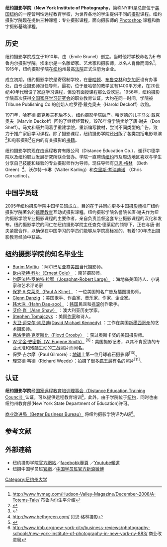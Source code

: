 '''纽约摄影学院'''（'''New York Institute of Photography'''，简称NYIP)是总部位于[[美国|美国]][[纽约|纽约]]的一座营利性远程教育学校，为世界各地的学生提供不同的[[摄影|摄影]]课程。纽约摄影学院现在提供三种课程：专业摄影课程，面向摄影师的 [[Adobe_Photoshop|Photoshop]] 课程和数字摄影基础课程。

== 历史 ==
纽约摄影学院成立于1910年，由{{link-en|埃米尔·布鲁内尔|Emile Brunel Studio and Sculpture Garden}}（Emile Brunel）创立。当时他将学校命名为E·布鲁内尔摄影学院。埃米尔是一名雕塑家、艺术家和摄影师，以名人肖像而闻名<ref>http://www.hvmag.com/Hudson-Valley-Magazine/December-2008/A-Totems-Tale/ {{Wayback|url=http://www.hvmag.com/Hudson-Valley-Magazine/December-2008/A-Totems-Tale/ |date=20180113093059 }} 布鲁内尔生平介绍</ref>。1915年，纽约摄影学院在[[纽约|纽约]]州最高[[法院|法院]]正式注册为企业。

成立初期，纽约摄影学院是寄宿制学校，在[[曼哈顿|曼哈顿]]、[[布鲁克林|布鲁克林]]和[[芝加哥|芝加哥]]设有办事处，由专业摄影师担任导师。最初，位于曼哈顿的教学区有1400平方米，在20世纪40年代增设了家庭学习课程，但没有面授课程那么受欢迎。1956年，纽约摄影学院首次获得[http://en.wikipedia.org/wiki/National_Home_Study_Council 全国家庭学习研究会]的职业教育认证。大约在同一时间，学院被Tribune Publishing Co.的创始人哈罗德·戴克奥夫（Harold Deckoff）收购。

1971年，哈罗德·戴克奥夫死后不久，纽约摄影学院破产。哈罗德的儿子马文·戴克奥夫（Marvin Deckoff）回购了继续经营权。1976年将学院卖给了唐·谢夫（Don Sheff）。马文和唐共同着手重建学院，重新编写教材，尝试不同类型的广告，致力于推广家庭学习课程。除了摄影课程，纽约摄影学院还出版了各类包括电影导演<ref>{{Cite web |url=http://books.google.com/books?id=vqQDrp0DDskC&printsec=frontcover&dq=new+york+institute+of+photography&cd=1#v=onepage&q&f=false |title=存档副本 |access-date=2012-06-20 |archive-date=2014-12-14 |archive-url=https://web.archive.org/web/20141214160208/http://books.google.com/books?id=vqQDrp0DDskC&printsec=frontcover&dq=new+york+institute+of+photography&cd=1#v=onepage&q&f=false |dead-url=no }}</ref>和电影摄影<ref>{{Cite web |url=http://books.google.com/books?id=KquXqds-uLYC&printsec=frontcover&dq=new+york+institute+of+photography&cd=2#v=onepage&q&f=false |title=存档副本 |access-date=2012-06-20 |archive-date=2014-10-23 |archive-url=https://web.archive.org/web/20141023093458/http://books.google.com/books?id=KquXqds-uLYC&printsec=frontcover&dq=new+york+institute+of+photography&cd=2#v=onepage&q&f=false |dead-url=no }}</ref>在内的有关摄影的[[书籍|书籍]]。

纽约摄影学院现在由远程教育有限公司（Distance Education Co.）、谢菲尔德学院以及纽约职业发展研究所联合营办。学院一直聘请[[纽约|纽约]]市及周边地区喜欢与学生分享自己技能和经验的专业摄影师作为导师。现任导师有[http://en.wikipedia.org/wiki/Beth_Green_(photographer) 贝思·格林] {{Wayback|url=http://en.wikipedia.org/wiki/Beth_Green_(photographer) |date=20160928181555 }}（Beth Green）<ref>http://www.bethgreen.com/ {{Wayback|url=http://www.bethgreen.com/ |date=20110123154230 }} 贝思·格林摄影</ref>、沃尔特·卡琳（Walter Karling）和[http://en.wikipedia.org/wiki/Chris_Corradino 克里斯·考瑞迪诺] {{Wayback|url=http://en.wikipedia.org/wiki/Chris_Corradino |date=20201218185417 }}（Chris Corradino）。

==中国学员班==
2005年纽约摄影学院中国学员班成立，目的在于共同向更多中国[[摄影师|摄影师]]推广纽约摄影学院著名的[[遙距教育|遙距教育]]互动式摄影课程。纽约摄影学院名誉院长唐·谢夫作为纽约摄影学院专业摄影课程的主要作者，亲自负责监督这套专业摄影课程的汉化和发布。纽约摄影学院的同仁在纽约摄影学院主任查克·德莱尼的领导下，正在与唐·谢夫紧密合作，以确保在中国学习的学员们能够从学院高标准的、有着100年杰出摄影教育经验中获益。

== 纽约摄影学院的知名毕业生 ==
* [http://en.wikipedia.org/wiki/Burim_Myftiu Burim Myftiu] {{Wayback|url=http://en.wikipedia.org/wiki/Burim_Myftiu |date=20161111033617 }}：阿尔巴尼亚裔[[美国|美国]]当代摄影师。
* [http://en.wikipedia.org/wiki/Ernest_Cole 欧内斯特·科尔（Ernest Cole）] {{Wayback|url=http://en.wikipedia.org/wiki/Ernest_Cole |date=20210322164248 }}：南非摄影师。
* [http://en.wikipedia.org/wiki/Josaphat-Robert_Large 约萨法特·罗伯特·拉智（Josaphat-Robert Large）] {{Wayback|url=http://en.wikipedia.org/wiki/Josaphat-Robert_Large |date=20210314175021 }}：海地裔美国诗人、小说家和艺术评论家
* [http://en.wikipedia.org/wiki/Paul_A_Kline 保罗·A·克莱恩（Paul A Kline）] {{Wayback|url=http://en.wikipedia.org/wiki/Paul_A_Kline |date=20171017200921 }}：一位美国知名广告及插图摄影师。
* [http://en.wikipedia.org/wiki/Glenn_Danzig Glenn Danzig] {{Wayback|url=http://en.wikipedia.org/wiki/Glenn_Danzig |date=20210503131523 }}：美国歌手、作曲家、音乐家、作家、企业家。
* [http://en.wikipedia.org/wiki/Hahn_Dae-soo 韩大洙（Hahn Dae-soo）] {{Wayback|url=http://en.wikipedia.org/wiki/Hahn_Dae-soo |date=20171229005604 }}：[[韩国|韩国]]民谣和[[摇滚|摇滚]]创作歌手。
* [http://en.wikipedia.org/wiki/Alan_Shaw 艾伦·肖（Alan Shaw）] {{Wayback|url=http://en.wikipedia.org/wiki/Alan_Shaw |date=20160928162258 }}：澳大利亚历史学家。
* [http://en.wikipedia.org/wiki/Stephen_Tomajczyk Stephen Tomajczyk] {{Wayback|url=http://en.wikipedia.org/wiki/Stephen_Tomajczyk |date=20150211034748 }}：美国[[作家|作家]]和诗人。
* [http://en.wikipedia.org/wiki/David_Michael_Kennedy 大卫·迈克尔·肯尼迪(David Michael Kennedy)] {{Wayback|url=http://en.wikipedia.org/wiki/David_Michael_Kennedy |date=20210218123528 }}：工作在美国[[新墨西哥州|新墨西哥州]]的艺术摄影师。
* [http://en.wikipedia.org/wiki/Floyd_Crosby 弗洛伊德·克罗斯比（Floyd Crosby）] {{Wayback|url=http://en.wikipedia.org/wiki/Floyd_Crosby |date=20210218181802 }}：获过奥斯卡奖的美国摄影师。
* [http://en.wikipedia.org/wiki/W._Eugene_Smith W·尤金·史密斯（W. Eugene Smith）] {{Wayback|url=http://en.wikipedia.org/wiki/W._Eugene_Smith |date=20210424161646 }}<sup>[9]</sup>：美国摄影记者，以其不肯妥协的专业水准和残酷生动的二战照片而闻名。
* 保罗·吉尔摩（Paul Gilmore）：[[地球|地球]]上第一位月球岩石摄影师<sup>[10]</sup>。
* 理查德·韦德（Richard Weede）：拍摄了很多[[猫王|猫王]]最有名的照片<sup>[11]</sup>。

== 认证 ==
'''纽约摄影学院'''经[http://en.wikipedia.org/wiki/Distance_Education_Training_Council 国家远程教育培训理事会（Distance Education Training Council）]认证，可以提供远程教育培训<ref>{{Cite web |url=http://www.detc.org/school_details.php?id=256 |title=存档副本 |access-date=2012-03-02 |archive-url=https://web.archive.org/web/20120214170427/http://www.detc.org/school_details.php?id=256 |archive-date=2012-02-14 |dead-url=yes }}</ref>。此外，由于学院位于[[纽约|纽约]]，同时也由纽约州教育部(New York State Department of Education)许可。

[http://en.wikipedia.org/wiki/Better_Business_Bureau 商业改进局（Better Business Bureau）] {{Wayback|url=http://en.wikipedia.org/wiki/Better_Business_Bureau |date=20210422071706 }}将纽约摄影学院评为A级<ref>http://www.bbb.org/new-york-city/business-reviews/photography-schools/new-york-institute-of-photography-in-new-york-ny-883/ {{Wayback|url=http://www.bbb.org/new-york-city/business-reviews/photography-schools/new-york-institute-of-photography-in-new-york-ny-883/ |date=20121104150136 }} 商业改进局</ref>。

==参考文献==
<references/>

== 外部連結 ==
* 纽约摄影学院[https://web.archive.org/web/20190913033458/https://www.nyip.edu/ 官方網站]／[https://www.facebook.com/NYIPhoto facebobk專頁] {{Wayback|url=https://www.facebook.com/NYIPhoto |date=20210423083344 }}／[https://www.youtube.com/Newyorkinstitute Youtube頻道] {{Wayback|url=https://www.youtube.com/Newyorkinstitute |date=20210417192245 }}
* 纽摄中国学员班[https://web.archive.org/web/20120227002143/http://www.nyipcn.com/ 官網]／[https://www.weibo.com/newshoot 中国学员班官方新浪微博] {{Wayback|url=https://www.weibo.com/newshoot |date=20190924094033 }}

[[Category:纽约州大学|Category:纽约州大学]]
